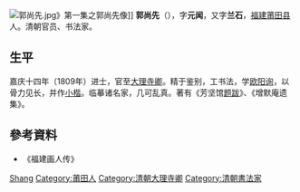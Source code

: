 [[File:郭尚先.jpg|thumb]]》第一集之郭尚先像]]
'''郭尚先'''（{{bd|1785年||1832年||Guo郭}}），字'''元闻'''，又字'''兰石'''，[[福建|福建]][[莆田县|莆田县]]人。清朝官员、书法家。

== 生平 ==
嘉庆十四年（1809年）进士，官至[[大理寺卿|大理寺卿]]。精于鉴别，工书法，学[[欧阳询|欧阳询]]，以骨力见长，并作[[小楷|小楷]]。临摹诸名家，几可乱真。著有《芳坚馆[[题跋|题跋]]》、《增默庵遗集》。

==參考資料==
*《福建画人传》

{{嘉慶十四年己巳恩科殿試金榜}}

{{Authority control}}

{{DEFAULTSORT:Guo郭}}
[[Category:郭姓|Shang]]
[[Category:莆田人|Category:莆田人]]
[[Category:清朝大理寺卿|Category:清朝大理寺卿]]
[[Category:清朝書法家|Category:清朝書法家]]